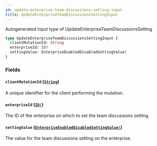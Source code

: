 ```yaml
---
id: update-enterprise-team-discussions-setting-input
title: UpdateEnterpriseTeamDiscussionsSettingInput
---
```


Autogenerated input type of UpdateEnterpriseTeamDiscussionsSetting

```graphql
type UpdateEnterpriseTeamDiscussionsSettingInput {
  clientMutationId: String
  enterpriseId: ID!
  settingValue: EnterpriseEnabledDisabledSettingValue!
}
```

### Fields

#### `clientMutationId` ([`String`](/docs/api/scalars/string))

A unique identifier for the client performing the mutation.

#### `enterpriseId` ([`ID!`](/docs/api/scalars/id))

The ID of the enterprise on which to set the team discussions setting.

#### `settingValue` ([`EnterpriseEnabledDisabledSettingValue!`](/docs/api/enums/enterprise-enabled-disabled-setting-value))

The value for the team discussions setting on the enterprise.
